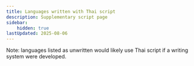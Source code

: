 ```yaml
---
title: Languages written with Thai script
description: Supplementary script page
sidebar:
    hidden: true
lastUpdated: 2025-08-06
---
```



Note: languages listed as unwritten would likely use Thai script if a writing system were developed.

<WsList script='Thai' />
